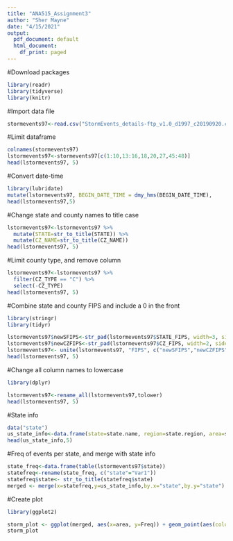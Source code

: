 ```yaml
---
title: "ANA515_Assignment3"
author: "Sher Mayne"
date: "4/15/2021"
output:
  pdf_document: default
  html_document:
    df_print: paged
---
```

#Download packages
```r
library(readr)
library(tidyverse)
library(knitr)
```

#Import data file
```r
stormevents97<-read.csv("StormEvents_details-ftp_v1.0_d1997_c20190920.csv")
```

#Limit dataframe
```r
colnames(stormevents97)
lstormevents97<-stormevents97[c(1:10,13:16,18,20,27,45:48)]
head(lstormevents97, 5)
```

#Convert date-time 
```r
library(lubridate)
mutate(lstormevents97, BEGIN_DATE_TIME = dmy_hms(BEGIN_DATE_TIME),        END_DATE_TIME = dmy_hms(END_DATE_TIME))
head(lstormevents97,5)
```

#Change state and county names to title case
```r
lstormevents97<-lstormevents97 %>%
  mutate(STATE=str_to_title(STATE)) %>%
  mutate(CZ_NAME=str_to_title(CZ_NAME))
head(lstormevents97, 5)
```

#Limit county type, and remove column
```r
lstormevents97<-lstormevents97 %>%
  filter(CZ_TYPE == "C") %>%
  select(-CZ_TYPE)
head(lstormevents97, 5)
```

#Combine state and county FIPS and include a 0 in the front
```r
library(stringr)
library(tidyr)

lstormevents97$newSFIPS<-str_pad(lstormevents97$STATE_FIPS, width=3, side="left", pad="0")
lstormevents97$newCZFIPS<-str_pad(lstormevents97$CZ_FIPS, width=2, side="left", pad="0")
lstormevents97<- unite(lstormevents97, "FIPS", c("newSFIPS","newCZFIPS"))
head(lstormevents97, 5)
```

#Change all column names to lowercase
```r
library(dplyr)

lstormevents97<-rename_all(lstormevents97,tolower)
head(lstormevents97, 5)
```

#State info
```r
data("state")
us_state_info<-data.frame(state=state.name, region=state.region, area=state.area)
head(us_state_info,5)
```

#Freq of events per state, and merge with state info
```r
state_freq<-data.frame(table(lstormevents97$state))
statefreq<-rename(state_freq, c("state"="Var1"))
statefreq$state<- str_to_title(statefreq$state)
merged <- merge(x=statefreq,y=us_state_info,by.x="state",by.y="state")
```

#Create plot
```r
library(ggplot2)

storm_plot <- ggplot(merged, aes(x=area, y=Freq)) + geom_point(aes(color=region)) + labs(x="Land area (square miles)", y="# of storm events in 1997")
storm_plot
```


